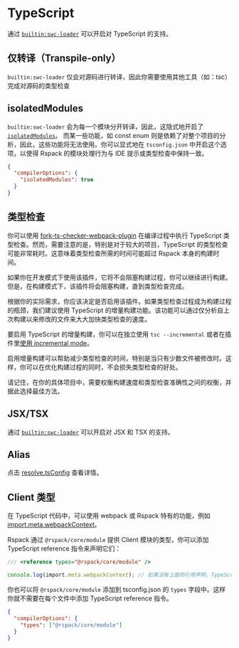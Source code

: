 # TypeScript

通过 [`builtin:swc-loader`](/guide/features/builtin-swc-loader) 可以开启对 TypeScript 的支持。

## 仅转译（Transpile-only）

`builtin:swc-loader` 仅会对源码进行转译，因此你需要使用其他工具（如：tsc）完成对源码的类型检查

## isolatedModules

`builtin:swc-loader` 会为每一个模块分开转译，因此，这隐式地开启了 [`isolatedModules`](https://www.typescriptlang.org/tsconfig#isolatedModules)。
而某一些功能，如 const enum 则是依赖了对整个项目的分析，因此，这些功能将无法使用。你可以显式地在 `tsconfig.json` 中开启这个选项，以使得 Rspack 的模块处理行为与 IDE 提示或类型检查中保持一致。

```json title="tsconfig.json"
{
  "compilerOptions": {
    "isolatedModules": true
  }
}
```

## 类型检查

你可以使用 [fork-ts-checker-webpack-plugin](https://github.com/TypeStrong/fork-ts-checker-webpack-plugin) 在编译过程中执行 TypeScript 类型检查。然而，需要注意的是，特别是对于较大的项目，TypeScript 的类型检查可能非常耗时。这意味着类型检查所需的时间可能超过 Rspack 本身的构建时间。

如果你在开发模式下使用该插件，它将不会阻塞构建过程，你可以继续进行构建。但是，在构建模式下，该插件将会阻塞构建，直到类型检查完成。

根据你的实际需求，你应该决定是否启用该插件。如果类型检查过程成为构建过程的瓶颈，我们建议使用 TypeScript 的增量构建功能。该功能可以通过仅分析自上次构建以来修改的文件来大大加快类型检查的速度。

要启用 TypeScript 的增量构建，你可以在独立使用 `tsc --incremental` 或者在插件里[使用 incremental mode](https://github.com/TypeStrong/fork-ts-checker-webpack-plugin#enabling-incremental-mode)。

启用增量构建可以帮助减少类型检查的时间，特别是当只有少数文件被修改时。这样，你可以在优化构建过程的同时，不会损失类型检查的好处。

请记住，在你的具体项目中，需要权衡构建速度和类型检查准确性之间的权衡，并据此选择最佳方法。

## JSX/TSX

通过 [`builtin:swc-loader`](/guide/features/builtin-swc-loader) 可以开启对 JSX 和 TSX 的支持。

## Alias

点击 [resolve.tsConfig](/config/resolve#resolvetsconfig) 查看详情。

## Client 类型

在 TypeScript 代码中，可以使用 webpack 或 Rspack 特有的功能，例如 [import.meta.webpackContext](/api/modules/module-variables#importmetawebpackcontext)。

Rspack 通过 `@rspack/core/module` 提供 Client 模块的类型，你可以添加 TypeScript reference 指令来声明它们：

```ts title="src/index.ts"
/// <reference types="@rspack/core/module" />

console.log(import.meta.webpackContext); // 如果没有上面的引用声明，TypeScript 将会抛出错误
```

你也可以将 `@rspack/core/module` 添加到 tsconfig.json 的 `types` 字段中。这样你就不需要在每个文件中添加 TypeScript reference 指令。

```json title="tsconfig.json"
{
  "compilerOptions": {
    "types": ["@rspack/core/module"]
  }
}
```
